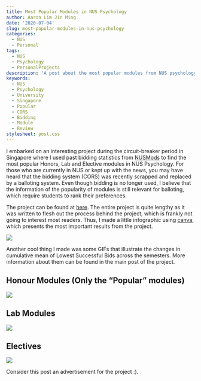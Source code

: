 ```yaml
---
title: Most Popular Modules in NUS Psychology
author: Aaron Lim Jin Ming
date: '2020-07-04'
slug: most-popular-modules-in-nus-psychology
categories:
  - NUS
  - Personal
tags:
  - NUS
  - Psychology
  - PersonalProjects
description: 'A post about the most popular modules from NUS psychology, based on one of my personal projects.'
keywords: 
  - NUS
  - Psychology
  - University
  - Singapore
  - Popular
  - CORS
  - Bidding
  - Module
  - Review
stylesheet: post.css
---
```


I embarked on an interesting project during the circuit-breaker period in Singapore where I used past bidding statistics from [NUSMods](https://nusmods.com/api/) to find the most popular Honors, Lab and Elective modules in NUS Psychology. For those who are currently in NUS or kept up with the news, you may have heard that the bidding system (CORS) was recently scrapped and replaced by a balloting system. Even though bidding is no longer used, I believe that the information of the popularity of modules is still relevant for balloting, which require students to rank their preferences.

The project can be found at [here](https://aaron0696.github.io/psychmods/). The entire project is quite lengthy as it was written to flesh out the process behind the project, which is frankly not going to interest most readers. Thus, I made a little infographic using [canva](https://www.canva.com/), which presents the most important results from the project.

![](/blog/Most_Popular_Modules_In_NUS_Psychology.png)

Another cool thing I made was some GIFs that illustrate the changes in cumulative mean of Lowest Successful Bids across the semesters. More information about them can be found in the main post of the project. 

## Honour Modules (Only the "Popular" modules)

![](/blog/honourgif.gif)

## Lab Modules

![](/blog/labgif.gif)

## Electives

![](/blog/elegif.gif)

Consider this post an advertisement for the project :).